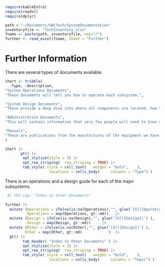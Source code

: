
```r
require(kableExtra)
require(readxl)
require(dplyr)
```

```r
path <-"~/Documents/UACTech/SystemDocumentation"
inventoryfile <- "TechInventory.xlsx"
fname <- paste(path, inventoryfile, sep="/")
further <- read_excel(fname, sheet = "Further")
```

# Further Information

There are several types of documents available.

```r
chart <- tribble(
  ~Type, ~Description,
"System Operations Documents",
"These documents will tell you how to operate each subsystem.",

"System Design Documents",
"These provide a deep dive into where all components are located, how they are wired, how they are configured, and why. A regular operator does not normally need to know this level of detail - until there is a problem.",

"Administration Documents",  
"This will contain information that very few people will need to know and is mostly related to credentials (accounts, userids, and passwords), and what you need to know to manage those." ,

"Manuals",
"These are publications from the manufactures of the equipment we have."
)

chart |>
 	   gt() |>  
		opt_stylize(style = 3) |>
	    opt_row_striping(  row_striping = TRUE) |>
		tab_style( style = cell_text( 	weight = "bold",  	),
		        	locations = cells_body(  	columns = "Type") )  
```

There is an operations and a design guide for each of the major subsystems.  

```r
 #| tbl-cap: "Index to Other Documents"
 
further |>
  mutate (Operations = ifelse(is.na(Operations),"", glue('[X]({Operations})') ),
	      Operations = map(Operations, gt::md))   |>
  mutate (Design = ifelse(is.na(Design),"", glue('[X]({Design})') ),
	      Design = map(Design, gt::md))     |>
  mutate (Other = ifelse(is.na(Other),"", glue('[X]({Design})') ),
  		 Other = map(Other, gt::md) 		   )  |>
  gt() |> 
		tab_header( "Index to Other Documents" ) |>
		opt_stylize(style = 3) |>
	    opt_row_striping(  row_striping = TRUE) |>
		tab_style( style = cell_text( 	weight = "bold",  	),
		        	locations = cells_body(  	columns = "Topic") )    
```